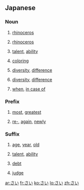 ==Japanese==
{{ja-see-also|-さい|さい-}}

===Noun===
{{ja-noun|h|rom=sai}}

# {{ja-def|犀}} [[rhinoceros]]
# {{ja-def|サイ}} [[rhinoceros]]
# {{ja-def|才}} [[talent]], [[ability]]
# {{ja-def|彩}} [[coloring]]
# {{ja-def|差異}} [[diversity]], [[difference]]
# {{ja-def|差違}} [[diversity]], [[difference]]
# {{ja-def|際}} [[when]], [[in case of]]

===Prefix===
{{ja-pos|h|prefix|rom=sai-}}

# {{ja-def|最}} [[most]], [[greatest]]
# {{ja-def|再}} [[re-]], [[again]], [[newly]]

===Suffix===
{{ja-pos|h|suffix|rom=-sai}}
# {{ja-def|歳|才}} [[age]], [[year]], [[old]]
# {{ja-def|才}} [[talent]], [[ability]]
# {{ja-def|債}} [[debt]]
# {{ja-def|裁}} [[judge]]

[[ar:さい]]
[[fr:さい]]
[[ko:さい]]
[[lo:さい]]
[[zh:さい]]